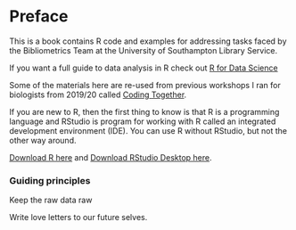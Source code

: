 # Preface {.unnumbered}

This is a book contains R code and examples for addressing tasks faced by the Bibliometrics Team at the University of Southampton Library Service.

If you want a full guide to data analysis in R check out [R for Data Science](https://r4ds.hadley.nz/)

Some of the materials here are re-used from previous workshops I ran for biologists from 2019/20 called [Coding Together](https://ab604.github.io/docs/coding-together-2019/).

If you are new to R, then the first thing to know is that R is a programming language and RStudio is program for working with R called an integrated development environment (IDE). You can use R without RStudio, but not the other way around.

[Download R here](https://cran.r-project.org/) and [Download RStudio Desktop here](https://posit.co/download/rstudio-desktop/).

### Guiding principles

Keep the raw data raw

Write love letters to our future selves.
